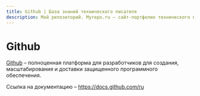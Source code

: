 ```yaml
---
title: Github | База знаний технического писателя
description: Мой репозиторий. Myrepo.ru – сайт-портфолио технического писателя
---
```


# Github

[Github](https://github.com/) – полноценная платформа для разработчиков для создания, масштабирования и доставки защищенного программного обеспечения.

Ссылка на документацию – https://docs.github.com/ru